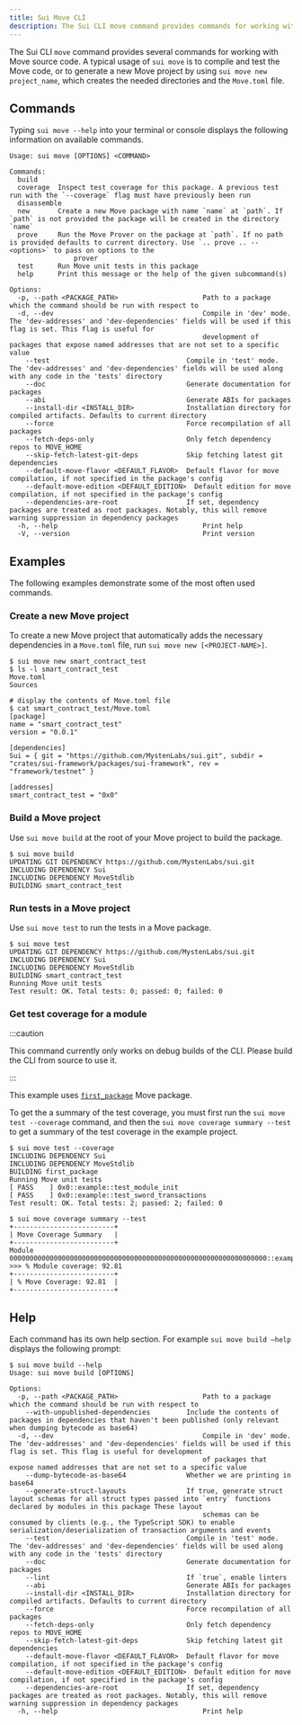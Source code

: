 ```yaml
---
title: Sui Move CLI
description: The Sui CLI move command provides commands for working with Move source code directly from a terminal or console.
---
```



The Sui CLI `move` command provides several commands for working with Move source code. A typical usage of `sui move` is to compile and test the Move code, or to generate a new Move project by using `sui move new project_name`, which creates the needed directories and the `Move.toml` file.

<CliCheckInstall />

## Commands

Typing `sui move --help` into your terminal or console displays the following information on available commands.

```
Usage: sui move [OPTIONS] <COMMAND>

Commands:
  build
  coverage 	Inspect test coverage for this package. A previous test run with the `--coverage` flag must have previously been run
  disassemble
  new      	Create a new Move package with name `name` at `path`. If `path` is not provided the package will be created in the directory `name`
  prove    	Run the Move Prover on the package at `path`. If no path is provided defaults to current directory. Use `.. prove .. -- <options>` to pass on options to the
               	prover
  test     	Run Move unit tests in this package
  help     	Print this message or the help of the given subcommand(s)

Options:
  -p, --path <PACKAGE_PATH>                 	Path to a package which the command should be run with respect to
  -d, --dev                                 	Compile in 'dev' mode. The 'dev-addresses' and 'dev-dependencies' fields will be used if this flag is set. This flag is useful for
                                            	development of packages that expose named addresses that are not set to a specific value
  	--test                                	Compile in 'test' mode. The 'dev-addresses' and 'dev-dependencies' fields will be used along with any code in the 'tests' directory
  	--doc                                 	Generate documentation for packages
  	--abi                                 	Generate ABIs for packages
  	--install-dir <INSTALL_DIR>           	Installation directory for compiled artifacts. Defaults to current directory
  	--force                               	Force recompilation of all packages
  	--fetch-deps-only                     	Only fetch dependency repos to MOVE_HOME
  	--skip-fetch-latest-git-deps          	Skip fetching latest git dependencies
  	--default-move-flavor <DEFAULT_FLAVOR>	Default flavor for move compilation, if not specified in the package's config
  	--default-move-edition <DEFAULT_EDITION>  Default edition for move compilation, if not specified in the package's config
  	--dependencies-are-root               	If set, dependency packages are treated as root packages. Notably, this will remove warning suppression in dependency packages
  -h, --help                                	Print help
  -V, --version                             	Print version
```

## Examples

The following examples demonstrate some of the most often used commands.

### Create a new Move project

To create a new Move project that automatically adds the necessary dependencies in a `Move.toml` file, run `sui move new [<PROJECT-NAME>]`.

```shell
$ sui move new smart_contract_test
$ ls -l smart_contract_test
Move.toml
Sources

# display the contents of Move.toml file
$ cat smart_contract_test/Move.toml
[package]
name = "smart_contract_test"
version = "0.0.1"

[dependencies]
Sui = { git = "https://github.com/MystenLabs/sui.git", subdir = "crates/sui-framework/packages/sui-framework", rev = "framework/testnet" }

[addresses]
smart_contract_test = "0x0"
```

### Build a Move project

Use `sui move build` at the root of your Move project to build the package.

```shell
$ sui move build
UPDATING GIT DEPENDENCY https://github.com/MystenLabs/sui.git
INCLUDING DEPENDENCY Sui
INCLUDING DEPENDENCY MoveStdlib
BUILDING smart_contract_test
```

### Run tests in a Move project

Use `sui move test` to run the tests in a Move package.

```shell
$ sui move test
UPDATING GIT DEPENDENCY https://github.com/MystenLabs/sui.git
INCLUDING DEPENDENCY Sui
INCLUDING DEPENDENCY MoveStdlib
BUILDING smart_contract_test
Running Move unit tests
Test result: OK. Total tests: 0; passed: 0; failed: 0
```

### Get test coverage for a module


:::caution

This command currently only works on debug builds of the CLI.  Please build the CLI from source to use it.

:::


This example uses [`first_package`](https://github.com/MystenLabs/sui/tree/main/examples/move/first_package) Move package.

To get the a summary of the test coverage, you must first run the `sui move test --coverage` command, and then the `sui move coverage summary --test` to get a summary of the test coverage in the example project.

```shell
$ sui move test --coverage
INCLUDING DEPENDENCY Sui
INCLUDING DEPENDENCY MoveStdlib
BUILDING first_package
Running Move unit tests
[ PASS    ] 0x0::example::test_module_init
[ PASS    ] 0x0::example::test_sword_transactions
Test result: OK. Total tests: 2; passed: 2; failed: 0

$ sui move coverage summary --test
+-------------------------+
| Move Coverage Summary   |
+-------------------------+
Module 0000000000000000000000000000000000000000000000000000000000000000::example
>>> % Module coverage: 92.81
+-------------------------+
| % Move Coverage: 92.81  |
+-------------------------+
```

## Help

Each command has its own help section. For example `sui move build –help` displays the following prompt:

```shell
$ sui move build --help
Usage: sui move build [OPTIONS]

Options:
  -p, --path <PACKAGE_PATH>                 	Path to a package which the command should be run with respect to
  	--with-unpublished-dependencies       	Include the contents of packages in dependencies that haven't been published (only relevant when dumping bytecode as base64)
  -d, --dev                                 	Compile in 'dev' mode. The 'dev-addresses' and 'dev-dependencies' fields will be used if this flag is set. This flag is useful for development
                                            	of packages that expose named addresses that are not set to a specific value
  	--dump-bytecode-as-base64             	Whether we are printing in base64
  	--generate-struct-layouts             	If true, generate struct layout schemas for all struct types passed into `entry` functions declared by modules in this package These layout
                                            	schemas can be consumed by clients (e.g., the TypeScript SDK) to enable serialization/deserialization of transaction arguments and events
  	--test                                	Compile in 'test' mode. The 'dev-addresses' and 'dev-dependencies' fields will be used along with any code in the 'tests' directory
  	--doc                                 	Generate documentation for packages
  	--lint                                	If `true`, enable linters
  	--abi                                 	Generate ABIs for packages
  	--install-dir <INSTALL_DIR>           	Installation directory for compiled artifacts. Defaults to current directory
  	--force                               	Force recompilation of all packages
  	--fetch-deps-only                     	Only fetch dependency repos to MOVE_HOME
  	--skip-fetch-latest-git-deps          	Skip fetching latest git dependencies
  	--default-move-flavor <DEFAULT_FLAVOR>	Default flavor for move compilation, if not specified in the package's config
  	--default-move-edition <DEFAULT_EDITION>  Default edition for move compilation, if not specified in the package's config
  	--dependencies-are-root               	If set, dependency packages are treated as root packages. Notably, this will remove warning suppression in dependency packages
  -h, --help                                	Print help
```
